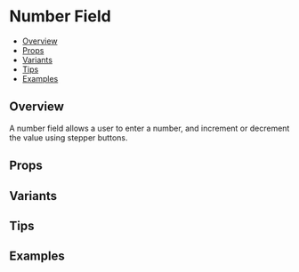 
<Meta of={NumberFieldStories} />

# Number Field

- [Overview](#overview)
- [Props](#props)
- [Variants](#variants)
- [Tips](#tips)
- [Examples](#examples)

## Overview
A number field allows a user to enter a number, and increment or decrement the value using stepper buttons.

<Canvas of={NumberFieldStories.Default} />


## Props

<Controls of={NumberFieldStories.Default} />

## Variants


<Canvas of={NumberFieldStories.Variants} />


## Tips 

## Examples

